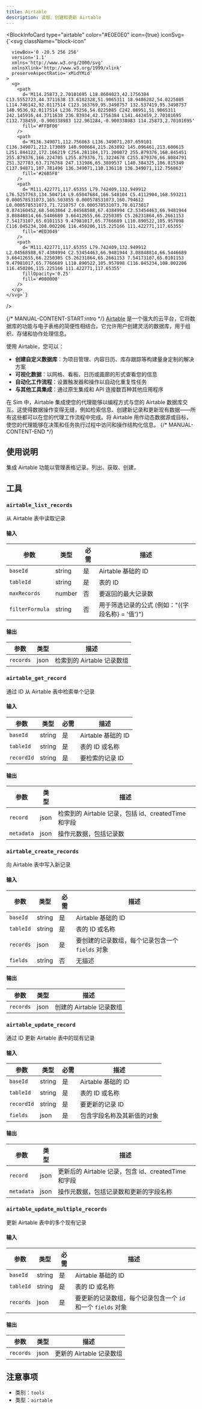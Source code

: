 ```yaml
---
title: Airtable
description: 读取、创建和更新 Airtable
---
```



<BlockInfoCard 
  type="airtable"
  color="#E0E0E0"
  icon={true}
  iconSvg={`<svg className="block-icon"
      
      
      
      viewBox='0 -20.5 256 256'
      version='1.1'
      xmlns='http://www.w3.org/2000/svg'
      xmlnsXlink='http://www.w3.org/1999/xlink'
      preserveAspectRatio='xMidYMid'
    >
      <g>
        <path
          d='M114.25873,2.70101695 L18.8604023,42.1756384 C13.5552723,44.3711638 13.6102328,51.9065311 18.9486282,54.0225085 L114.746142,92.0117514 C123.163769,95.3498757 132.537419,95.3498757 140.9536,92.0117514 L236.75256,54.0225085 C242.08951,51.9065311 242.145916,44.3711638 236.83934,42.1756384 L141.442459,2.70101695 C132.738459,-0.900338983 122.961284,-0.900338983 114.25873,2.70101695'
          fill='#FFBF00'
        />
        <path
          d='M136.349071,112.756863 L136.349071,207.659101 C136.349071,212.173089 140.900664,215.263892 145.096461,213.600615 L251.844122,172.166219 C254.281184,171.200072 255.879376,168.845451 255.879376,166.224705 L255.879376,71.3224678 C255.879376,66.8084791 251.327783,63.7176768 247.131986,65.3809537 L140.384325,106.815349 C137.94871,107.781496 136.349071,110.136118 136.349071,112.756863'
          fill='#26B5F8'
        />
        <path
          d='M111.422771,117.65355 L79.742409,132.949912 L76.5257763,134.504714 L9.65047684,166.548104 C5.4112904,168.593211 0.000578531073,165.503855 0.000578531073,160.794612 L0.000578531073,71.7210757 C0.000578531073,70.0173017 0.874160452,68.5463864 2.04568588,67.4384994 C2.53454463,66.9481944 3.08848814,66.5446689 3.66412655,66.2250305 C5.26231864,65.2661153 7.54173107,65.0101153 9.47981017,65.7766689 L110.890522,105.957098 C116.045234,108.002206 116.450206,115.225166 111.422771,117.65355'
          fill='#ED3049'
        />
        <path
          d='M111.422771,117.65355 L79.742409,132.949912 L2.04568588,67.4384994 C2.53454463,66.9481944 3.08848814,66.5446689 3.66412655,66.2250305 C5.26231864,65.2661153 7.54173107,65.0101153 9.47981017,65.7766689 L110.890522,105.957098 C116.045234,108.002206 116.450206,115.225166 111.422771,117.65355'
          fillOpacity='0.25'
          fill='#000000'
        />
      </g>
    </svg>`}
/>

{/* MANUAL-CONTENT-START:intro */}
[Airtable](https://airtable.com/) 是一个强大的云平台，它将数据库的功能与电子表格的简便性相结合。它允许用户创建灵活的数据库，用于组织、存储和协作处理信息。

使用 Airtable，您可以：

- **创建自定义数据库**：为项目管理、内容日历、库存跟踪等构建量身定制的解决方案
- **可视化数据**：以网格、看板、日历或画廊的形式查看您的信息
- **自动化工作流程**：设置触发器和操作以自动化重复性任务
- **与其他工具集成**：通过原生集成和 API 连接数百种其他应用程序

在 Sim 中，Airtable 集成使您的代理能够以编程方式与您的 Airtable 数据库交互。这使得数据操作变得无缝，例如检索信息、创建新记录和更新现有数据——所有这些都可以在您的代理工作流程中完成。将 Airtable 用作动态数据源或目标，使您的代理能够在决策和任务执行过程中访问和操作结构化信息。
{/* MANUAL-CONTENT-END */}

## 使用说明

集成 Airtable 功能以管理表格记录。列出、获取、创建，

## 工具

### `airtable_list_records`

从 Airtable 表中读取记录

#### 输入

| 参数 | 类型 | 必需 | 描述 |
| --------- | ---- | -------- | ----------- |
| `baseId` | string | 是 | Airtable 基础的 ID |
| `tableId` | string | 是 | 表的 ID |
| `maxRecords` | number | 否 | 要返回的最大记录数 |
| `filterFormula` | string | 否 | 用于筛选记录的公式 \(例如："\(\{字段名称\} = \'值\'\)"\) |

#### 输出

| 参数 | 类型 | 描述 |
| --------- | ---- | ----------- |
| `records` | json | 检索到的 Airtable 记录数组 |

### `airtable_get_record`

通过 ID 从 Airtable 表中检索单个记录

#### 输入

| 参数 | 类型 | 必需 | 描述 |
| --------- | ---- | -------- | ----------- |
| `baseId` | string | 是 | Airtable 基础的 ID |
| `tableId` | string | 是 | 表的 ID 或名称 |
| `recordId` | string | 是 | 要检索的记录 ID |

#### 输出

| 参数 | 类型 | 描述 |
| --------- | ---- | ----------- |
| `record` | json | 检索到的 Airtable 记录，包括 id、createdTime 和字段 |
| `metadata` | json | 操作元数据，包括记录数 |

### `airtable_create_records`

向 Airtable 表中写入新记录

#### 输入

| 参数 | 类型 | 必需 | 描述 |
| --------- | ---- | -------- | ----------- |
| `baseId` | string | 是 | Airtable 基础的 ID |
| `tableId` | string | 是 | 表的 ID 或名称 |
| `records` | json | 是 | 要创建的记录数组，每个记录包含一个 `fields` 对象 |
| `fields` | string | 否 | 无描述 |

#### 输出

| 参数 | 类型 | 描述 |
| --------- | ---- | ----------- |
| `records` | json | 创建的 Airtable 记录数组 |

### `airtable_update_record`

通过 ID 更新 Airtable 表中的现有记录

#### 输入

| 参数 | 类型 | 必需 | 描述 |
| --------- | ---- | -------- | ----------- |
| `baseId` | string | 是 | Airtable 基础的 ID |
| `tableId` | string | 是 | 表的 ID 或名称 |
| `recordId` | string | 是 | 要更新的记录 ID |
| `fields` | json | 是 | 包含字段名称及其新值的对象 |

#### 输出

| 参数 | 类型 | 描述 |
| --------- | ---- | ----------- |
| `record` | json | 更新后的 Airtable 记录，包含 id、createdTime 和字段 |
| `metadata` | json | 操作元数据，包括记录数和更新的字段名称 |

### `airtable_update_multiple_records`

更新 Airtable 表中的多个现有记录

#### 输入

| 参数 | 类型 | 必需 | 描述 |
| --------- | ---- | -------- | ----------- |
| `baseId` | string | 是 | Airtable 基础的 ID |
| `tableId` | string | 是 | 表的 ID 或名称 |
| `records` | json | 是 | 要更新的记录数组，每个记录包含一个 `id` 和一个 `fields` 对象 |

#### 输出

| 参数 | 类型 | 描述 |
| --------- | ---- | ----------- |
| `records` | json | 更新的 Airtable 记录数组 |

## 注意事项

- 类别：`tools`
- 类型：`airtable`
